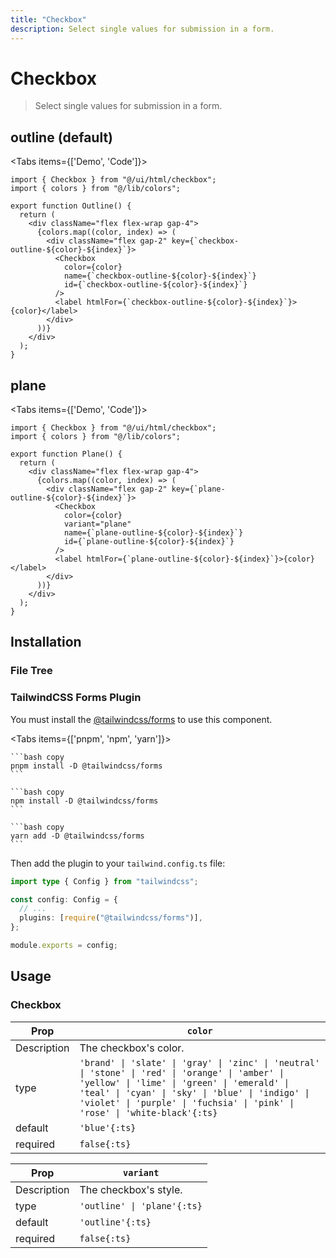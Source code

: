 ```yaml
---
title: "Checkbox"
description: Select single values for submission in a form.
---
```



# Checkbox

> Select single values for submission in a form.

<MdnDocs slug="input/checkbox" />

## outline (default)

<Tabs items={['Demo', 'Code']}>
  <Tab>
  </Tab>
  <Tab>
   
```tsx copy
import { Checkbox } from "@/ui/html/checkbox";
import { colors } from "@/lib/colors";

export function Outline() {
  return (
    <div className="flex flex-wrap gap-4">
      {colors.map((color, index) => (
        <div className="flex gap-2" key={`checkbox-outline-${color}-${index}`}>
          <Checkbox
            color={color}
            name={`checkbox-outline-${color}-${index}`}
            id={`checkbox-outline-${color}-${index}`}
          />
          <label htmlFor={`checkbox-outline-${color}-${index}`}>{color}</label>
        </div>
      ))}
    </div>
  );
}
```

</Tab>
</Tabs>

## plane

<Tabs items={['Demo', 'Code']}>
  <Tab>
  </Tab>
  <Tab>

```tsx copy
import { Checkbox } from "@/ui/html/checkbox";
import { colors } from "@/lib/colors";

export function Plane() {
  return (
    <div className="flex flex-wrap gap-4">
      {colors.map((color, index) => (
        <div className="flex gap-2" key={`plane-outline-${color}-${index}`}>
          <Checkbox
            color={color}
            variant="plane"
            name={`plane-outline-${color}-${index}`}
            id={`plane-outline-${color}-${index}`}
          />
          <label htmlFor={`plane-outline-${color}-${index}`}>{color}</label>
        </div>
      ))}
    </div>
  );
}
```

</Tab>
</Tabs>

## Installation

### File Tree

<FileTree>
  <FileTree.Folder name="ui" defaultOpen>
    <FileTree.Folder name="html" defaultOpen>
      <FileTree.File name="checkbox.tsx" />
    </FileTree.Folder>
  </FileTree.Folder>
</FileTree>

### TailwindCSS Forms Plugin

You must install the [@tailwindcss/forms](https://github.com/tailwindlabs/tailwindcss-forms) to use this component.

<Tabs items={['pnpm', 'npm', 'yarn']}>
  <Tab>
    
    ```bash copy
    pnpm install -D @tailwindcss/forms
    ```

  </Tab>
  <Tab>
    
    ```bash copy
    npm install -D @tailwindcss/forms
    ```

  </Tab>
  <Tab>
    
    ```bash copy
    yarn add -D @tailwindcss/forms
    ```

  </Tab>
</Tabs>

Then add the plugin to your `tailwind.config.ts` file:

```ts copy filename="tailwind.config.ts" {5}
import type { Config } from "tailwindcss";

const config: Config = {
  // ...
  plugins: [require("@tailwindcss/forms")],
};

module.exports = config;
```

## Usage

### Checkbox

| Prop        | `color`                                                                                                                                                                                                                                                                          |
| ----------- | -------------------------------------------------------------------------------------------------------------------------------------------------------------------------------------------------------------------------------------------------------------------------------- |
| Description | The checkbox's color.                                                                                                                                                                                                                                                            |
| type        | `'brand' \| 'slate' \| 'gray' \| 'zinc' \| 'neutral' \| 'stone' \| 'red' \| 'orange' \| 'amber' \| 'yellow' \| 'lime' \| 'green' \| 'emerald' \| 'teal' \| 'cyan' \| 'sky' \| 'blue' \| 'indigo' \| 'violet' \| 'purple' \| 'fuchsia' \| 'pink' \| 'rose' \| 'white-black'{:ts}` |
| default     | `'blue'{:ts}`                                                                                                                                                                                                                                                                    |
| required    | `false{:ts}`                                                                                                                                                                                                                                                                     |

| Prop        | `variant`                   |
| ----------- | --------------------------- |
| Description | The checkbox's style.       |
| type        | `'outline' \| 'plane'{:ts}` |
| default     | `'outline'{:ts}`            |
| required    | `false{:ts}`                |
